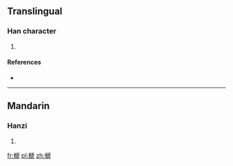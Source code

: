 ==Translingual==

===Han character===
{{Han char|rn=75|rad=木|as=10|sn=14|four=42917|canj=DHYU}}

# {{defn|Han|sort=木10}}

====References====
* {{Han ref|kx=0545.050|dkj=15288|dj=0932.140|hdz=21265.050|uh=69B9|ud=27065|bh=E253|bd=57939}}

----

==Mandarin==

===Hanzi===
{{cmn-hanzi|pin=[[sī]] ([[si1]])|wg=ssu<sup>1</sup>}}

# {{defn|lang=cmn|sort=木10}}

[[fr:榹]]
[[pl:榹]]
[[zh:榹]]